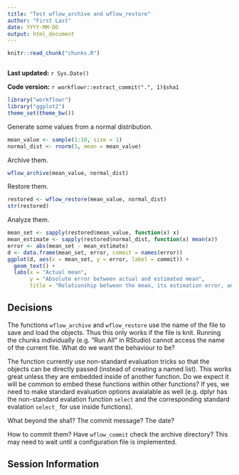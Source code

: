```yaml
---
title: "Test wflow_archive and wflow_restore"
author: "First Last"
date: YYYY-MM-DD
output: html_document
---
```


```r
knitr::read_chunk("chunks.R")
```

```r
```

**Last updated:** `r Sys.Date()`

**Code version:** `r workflowr::extract_commit(".", 1)$sha1`

```r
library("workflowr")
library("ggplot2")
theme_set(theme_bw())
```

Generate some values from a normal distribution.

```r
mean_value <- sample(1:10, size = 1)
normal_dist <- rnorm(5, mean = mean_value)
```

Archive them.

```r
wflow_archive(mean_value, normal_dist)
```

Restore them.

```r
restored <- wflow_restore(mean_value, normal_dist)
str(restored)
```

Analyze them.

```r
mean_set <- sapply(restored$mean_value, function(x) x)
mean_estimate <- sapply(restored$normal_dist, function(x) mean(x))
error <- abs(mean_set - mean_estimate)
d <- data.frame(mean_set, error, commit = names(error))
ggplot(d, aes(x = mean_set, y = error, label = commit)) +
  geom_text() +
  labs(x = "Actual mean",
       y = "Absolute error between actual and estimated mean",
       title = "Relationship between the mean, its estimation error, and commit")
```

## Decisions

The functions `wflow_archive` and `wflow_restore` use the name of the file to
save and load the objects. Thus this only works if the file is knit. Running the
chunks individually (e.g. "Run All" in RStudio) cannot access the name of the
current file. What do we want the behaviour to be?

The function currently use non-standard evaluation tricks so that the objects
can be directly passed (instead of creating a named list). This works great
unless they are embedded inside of another function. Do we expect it will be
common to embed these functions within other functions? If yes, we need to make
standard evaluation options avaialable as well (e.g. dplyr has the non-standard
evalation function `select` and the corresponding standard evalation `select_`
for use inside functions).

What beyond the sha1? The commit message? The date?

How to commit them? Have `wflow_commit` check the archive directory? This may
need to wait until a configuration file is implemented.

## Session Information

```r
```
